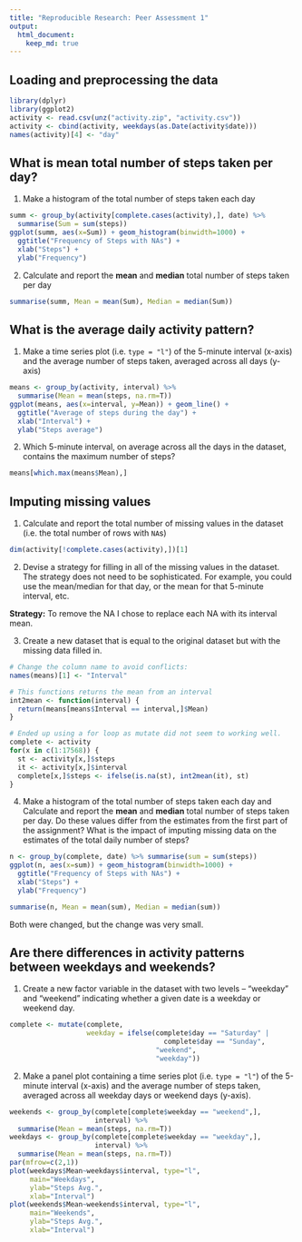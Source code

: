 ```yaml
---
title: "Reproducible Research: Peer Assessment 1"
output: 
  html_document:
    keep_md: true
---
```



## Loading and preprocessing the data

```R
library(dplyr)
library(ggplot2)
activity <- read.csv(unz("activity.zip", "activity.csv"))
activity <- cbind(activity, weekdays(as.Date(activity$date)))
names(activity)[4] <- "day"

```

## What is mean total number of steps taken per day?


1. Make a histogram of the total number of steps taken each day


```R
summ <- group_by(activity[complete.cases(activity),], date) %>% 
  summarise(Sum = sum(steps))
ggplot(summ, aes(x=Sum)) + geom_histogram(binwidth=1000) +
  ggtitle("Frequency of Steps with NAs") +
  xlab("Steps") +
  ylab("Frequency")
```

2. Calculate and report the **mean** and **median** total number of steps taken per day

```R
summarise(summ, Mean = mean(Sum), Median = median(Sum))
```

## What is the average daily activity pattern?

1. Make a time series plot (i.e. `type = "l"`) of the 5-minute interval (x-axis) and the average number of steps taken, averaged across all days (y-axis)

```R
means <- group_by(activity, interval) %>% 
  summarise(Mean = mean(steps, na.rm=T))
ggplot(means, aes(x=interval, y=Mean)) + geom_line() +
  ggtitle("Average of steps during the day") +
  xlab("Interval") +
  ylab("Steps average")
```

2. Which 5-minute interval, on average across all the days in the dataset, contains the maximum number of steps?

```R
means[which.max(means$Mean),]
```
## Imputing missing values

1. Calculate and report the total number of missing values in the dataset (i.e. the total number of rows with `NA`s)

```R
dim(activity[!complete.cases(activity),])[1]
```

2. Devise a strategy for filling in all of the missing values in the dataset. The strategy does not need to be sophisticated. For example, you could use the mean/median for that day, or the mean for that 5-minute interval, etc.
  
**Strategy:** To remove the NA I chose to replace each NA with its interval mean.

3. Create a new dataset that is equal to the original dataset but with the missing data filled in.

```R

# Change the column name to avoid conflicts:
names(means)[1] <- "Interval"

# This functions returns the mean from an interval
int2mean <- function(interval) {
  return(means[means$Interval == interval,]$Mean)
}

# Ended up using a for loop as mutate did not seem to working well.
complete <- activity
for(x in c(1:17568)) {
  st <- activity[x,]$steps
  it <- activity[x,]$interval
  complete[x,]$steps <- ifelse(is.na(st), int2mean(it), st)
}
```


4. Make a histogram of the total number of steps taken each day and Calculate and report the **mean** and **median** total number of steps taken per day. Do these values differ from the estimates from the first part of the assignment? What is the impact of imputing missing data on the estimates of the total daily number of steps?

```R
n <- group_by(complete, date) %>% summarise(sum = sum(steps))
ggplot(n, aes(x=sum)) + geom_histogram(binwidth=1000) +
  ggtitle("Frequency of Steps with NAs") +
  xlab("Steps") +
  ylab("Frequency")

summarise(n, Mean = mean(sum), Median = median(sum))
```

Both were changed, but the change was very small.

## Are there differences in activity patterns between weekdays and weekends?

1. Create a new factor variable in the dataset with two levels -- "weekday" and "weekend" indicating whether a given date is a weekday or weekend day.

```R
complete <- mutate(complete, 
                   weekday = ifelse(complete$day == "Saturday" | 
                                      complete$day == "Sunday", 
                                    "weekend", 
                                    "weekday"))
```

2. Make a panel plot containing a time series plot (i.e. `type = "l"`) of the 5-minute interval (x-axis) and the average number of steps taken, averaged across all weekday days or weekend days (y-axis).

```R
weekends <- group_by(complete[complete$weekday == "weekend",], 
                     interval) %>% 
  summarise(Mean = mean(steps, na.rm=T))
weekdays <- group_by(complete[complete$weekday == "weekday",], 
                     interval) %>% 
  summarise(Mean = mean(steps, na.rm=T))
par(mfrow=c(2,1))
plot(weekdays$Mean~weekdays$interval, type="l", 
     main="Weekdays", 
     ylab="Steps Avg.", 
     xlab="Interval")
plot(weekends$Mean~weekends$interval, type="l", 
     main="Weekends", 
     ylab="Steps Avg.", 
     xlab="Interval")
```